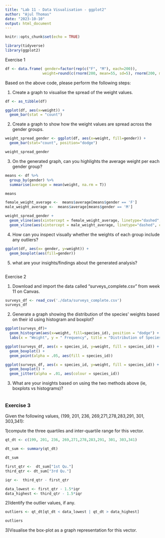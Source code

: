 ```yaml
---
title: "Lab 11 - Data Visualisation - ggplot2"
author: "Ajul Thomas"
date: "2023-10-10"
output: html_document
---
```


```r
knitr::opts_chunk$set(echo = TRUE)
```


```r
library(tidyverse)
library(ggplot2)

```



Exercise 1

```r

df <- data.frame( gender=factor(rep(c("F", "M"), each=200)),
                 weight=round(c(rnorm(200, mean=55, sd=5), rnorm(200, mean=65, sd=5))))

```


Based on the above code, please perform the following steps:

1)  Create a graph to visualise the spread of the weight values.
```r

df <- as_tibble(df)

ggplot(df, aes(x=weight)) + 
  geom_bar(stat = "count")

```
   
2) Create a graph to show how the weight values are spread across the gender groups.
```r

weight_spread_gender <- ggplot(df, aes(x=weight, fill=gender)) +
  geom_bar(stat="count", position="dodge")

weight_spread_gender

```
   
3) On the generated graph, can you highlights the average weight per each gender group?
```r

means <- df %>% 
  group_by(gender) %>% 
  summarise(average = mean(weight, na.rm = T))

means

female_weight_average <-  means$average[means$gender == 'F']
male_weight_average <-  means$average[means$gender == 'M']

weight_spread_gender +
  geom_vline(aes(xintercept = female_weight_average, linetype="dashed", color="red")) +
  geom_vline(aes(xintercept = male_weight_average, linetype="dashed", color="blue"))

```
    
4) How can you inspect visually whether the weights of each group include any outliers?
```r

ggplot(df, aes(x= gender, y=weight)) +
  geom_boxplot(aes(fill=gender))


```

5) what are your insights/findings about the generated analysis?

```r



```


Exercise 2

1) Download and import the data called “surveys_complete.csv” from week 11 on Canvas.

```r


surveys_df <- read_csv('./data/surveys_complete.csv')
surveys_df

```


2) Generate a graph showing the distribution of the species’ weights based on their id using histogram and boxplot?
```r

ggplot(surveys_df)+
  geom_histogram(aes(x=weight, fill=species_id), position = "dodge") +
  labs(x = "Weight", y = " Frequency", title = "Distribution of Species weights by ID")

ggplot(surveys_df, aes(x = species_id, y=weight, fill = species_id)) +
  geom_boxplot() +
  geom_point(alpha = .05, aes(fill = species_id))

ggplot(surveys_df, aes(x = species_id, y=weight, fill = species_id)) +
  geom_boxplot() +
  geom_jitter(alpha = .01, aes(colour = species_id))
```


3) What are your insights based on using the two methods above (ie, boxplots vs histograms)?

```r


```




### Exercise 3


Given the following values, (199, 201, 236, 269,271,278,283,291, 301, 303,341):

1)compute the three quartiles and inter-quartile range for this vector.

```r

qt_dt <- c(199, 201, 236, 269,271,278,283,291, 301, 303,341)

dt_sum <- summary(qt_dt)

dt_sum

first_qtr <-  dt_sum["1st Qu."]
third_qtr <- dt_sum["3rd Qu."]

iqr <-  third_qtr - first_qtr

data_lowest <- first_qtr - 1.5*iqr
data_highest <- third_qtr - 1.5*iqr

```


2)Identify the outlier values, if any.

```r

outliers <- qt_dt[qt_dt < data_lowest | qt_dt > data_highest]

outliers

```


3)Visualise the box-plot as a graph representation for this vector.

```r



```


